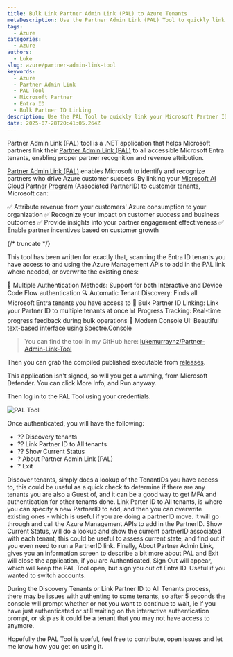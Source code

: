 ```yaml
---
title: Bulk Link Partner Admin Link (PAL) to Azure Tenants
metaDescription: Use the Partner Admin Link (PAL) Tool to quickly link your Microsoft Partner ID to all Azure Entra tenants and manage partner recognition.
tags:
  - Azure
categories:
  - Azure
authors:
  - Luke
slug: azure/partner-admin-link-tool
keywords:
  - Azure
  - Partner Admin Link
  - PAL Tool
  - Microsoft Partner
  - Entra ID
  - Bulk Partner ID Linking
description: Use the PAL Tool to quickly link your Microsoft Partner ID to all Azure Entra tenants and manage partner recognition.
date: 2025-07-28T20:41:05.264Z
---
```


Partner Admin Link (PAL) tool is a .NET application that helps Microsoft partners link their [Partner Admin Link (PAL)](https://learn.microsoft.com/azure/cost-management-billing/manage/link-partner-id?WT.mc_id=AZ-MVP-5004796) to all accessible Microsoft Entra tenants, enabling proper partner recognition and revenue attribution.

[Partner Admin Link (PAL)](https://learn.microsoft.com/azure/cost-management-billing/manage/link-partner-id?WT.mc_id=AZ-MVP-5004796) enables Microsoft to identify and recognize partners who drive Azure customer success. By linking your [Microsoft AI Cloud Partner Program](https://partner.microsoft.com/en-nz/explore?WT.mc_id=AZ-MVP-5004796) (Associated PartnerID) to customer tenants, Microsoft can:

✅ Attribute revenue from your customers' Azure consumption to your organization
✅ Recognize your impact on customer success and business outcomes
✅ Provide insights into your partner engagement effectiveness
✅ Enable partner incentives based on customer growth

{/* truncate */}

This tool has been written for exactly that, scanning the Entra ID tenants you have access to and using the Azure Management APIs to add in the PAL link where needed, or overwrite the existing ones:

🔐 Multiple Authentication Methods: Support for both Interactive and Device Code Flow authentication
🔍 Automatic Tenant Discovery: Finds all Microsoft Entra tenants you have access to
🔗 Bulk Partner ID Linking: Link your Partner ID to multiple tenants at once
📊 Progress Tracking: Real-time progress feedback during bulk operations
🎨 Modern Console UI: Beautiful text-based interface using Spectre.Console

> You can find the tool in my GitHub here: [lukemurraynz/Partner-Admin-Link-Tool](https://github.com/lukemurraynz/Partner-Admin-Link-Tool)

Then you can grab the compiled published executable from [releases](https://github.com/lukemurraynz/Partner-Admin-Link-Tool/releases).

This application isn't signed, so will you get a warning, from Microsoft Defender. You can click More Info, and Run anyway.

Then log in to the PAL Tool using your credentials.

![PAL Tool](images/PALToolLogin.jpg)

Once authenticated, you will have the following:

* ?? Discovery tenants
* ?? Link Partner ID to All tenants
* ?? Show Current Status
* ? About Partner Admin Link (PAL)
* ? Exit

Discover tenants, simply does a lookup of the TenantIDs you have access to, this could be useful as a quick check to determine if there are any tenants you are also a Guest of, and it can be a good way to get MFA and authentication for other tenants done.
Link Parter ID to All tenants, is where you can specify a new PartnerID to add, and then you can overwrite existing ones - which is useful if you are doing a partnerID move. It will go through and call the Azure Management APIs to add in the PartnerID.
Show Current Status, will do a lookup and show the current partnerID associated with each tenant, this could be useful to assess current state, and find out if you even need to run a PartnerID link.
Finally, About Partner Admin Link, gives you an information screen to describe a bit more about PAL and Exit will close the application, if you are Authenticated, Sign Out will appear, which will keep the PAL Tool open, but sign you out of Entra ID. Useful if you wanted to switch accounts.

During the Discovery Tenants or Link Partner ID to All Tenants process, there may be issues with authenting to some tenants, so after 5 seconds the console will prompt whether or not you want to continue to wait, ie if you have just authenticated or still waiting on the interactive authentication prompt, or skip as it could be a tenant that you may not have access to anymore.

Hopefully the PAL Tool is useful, feel free to contribute, open issues and let me know how you get on using it.
